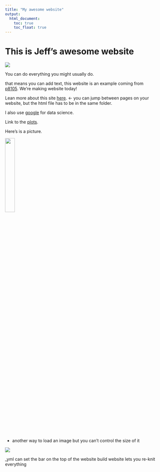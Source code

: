 ```yaml
---
title: "My awesome website"
output: 
  html_document:
    toc: true
    toc_float: true
---
```


# This is Jeff's awesome website

![](https://media.giphy.com/media/drXGoW1iudhKw/giphy.gif)

You can do everything you might usually do. 

that means you can add text, this website is an example coming from [p8105](https://p8105.com/making_websites.html). We're making website today!

Lean more about this site [here](about.html). <- you can jump between pages on your website, but the html file has to be in the same folder. 

I also use [google](https://www.google.com/) for data science. 

Link to the [plots](plots.html).

Here's is a picture. 

<img src="images/IMG_8960.jpg" style="width:25%">

- another way to load an image but you can't control the size of it

![](images/IMG_8960.jpg)
 
 _yml can set the bar on the top of the website
 build website lets you re-knit everything 
